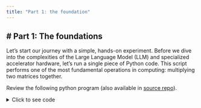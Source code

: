 ```yaml
---
title: "Part 1: the foundation"
---
```



# **Part 1: The foundations**
---

Let's start our journey with a simple, hands-on experiment. Before we dive into the complexities of the Large Language Model (LLM) and specialized accelerator hardware, let's run a single piece of Python code. This script performs one of the most fundamental operations in computing: multiplying two matrices together.

Review the following python program (also available in [source repo]()). 

<details>
<summary>Click to see code</summary>
```python
import torch
import time

# --- Benchmark Configuration ---
# BENCHMARK_ITERATIONS mimic the steady-state operation of 
# an inference server under a continuous load of user requests.
BENCHMARK_ITERATIONS = 100

def run_matmul_on_cpu():
    # Set the device explicitly to CPU
    device = torch.device("cpu")
    print(f"Using device: {device}")

    # Define matrix dimensions (conceptual for an LLM layer)
    # batch_size: number of input sequences processed in parallel
    # hidden_size: dimension of the hidden states (e.g., 4096, 8192)
    # intermediate_size: typically 4x hidden_size in Transformer FFNs
    batch_size = 128
    hidden_size = 4096
    intermediate_size = 16384 # 4 * hidden_size for FFN

    print(f"Simulating MatMul for LLM Feed-Forward Network:")
    print(f"  Batch size: {batch_size}")
    print(f"  Input features (hidden_size): {hidden_size}")
    print(f"  Output features (intermediate_size): {intermediate_size}")

    # Create random input tensor and weight matrix on the CPU device
    # Using float32 (standard float) for CPU computation
    input_tensor = torch.randn(batch_size, hidden_size, dtype=torch.float32).to(device)
    weight_matrix = torch.randn(hidden_size, intermediate_size, dtype=torch.float32).to(device)

    print(f"\nInput tensor shape: {input_tensor.shape} (dtype: {input_tensor.dtype})")
    print(f"Weight matrix shape: {weight_matrix.shape} (dtype: {weight_matrix.dtype})")

    # --- Benchmark Phase ---
    print(f"Performing {BENCHMARK_ITERATIONS} benchmark iterations...")
    start_time = time.perf_counter()
    for _ in range(BENCHMARK_ITERATIONS):
        output_tensor = torch.matmul(input_tensor, weight_matrix)
    end_time = time.perf_counter()
    total_time_ms = (end_time - start_time) * 1000

    print(f"\n--- Results ---")
    print(f"Total time for {BENCHMARK_ITERATIONS} iterations: {total_time_ms:.4f} ms")
    print(f"Average time per iteration: {total_time_ms / BENCHMARK_ITERATIONS:.4f} ms")

    # Clean up (optional)
    del input_tensor, weight_matrix, output_tensor

if __name__ == "__main__":
    try:
        print("--- Matrix Multiplication Benchmark (CPU) ---")
        run_matmul_on_cpu()
    except Exception as e:
        print(f"An error occurred: {e}")
        print("Please ensure you have PyTorch installed to run this code.")

```

This simple calculation, a batch of computational "heartbeats" is the key to understanding the immense power and challenge of running modern artificial intelligence.

Run this program locally (You will need to have python installed and configured).

```bash
pip install torch
python matrix_heartbeat_cpu.py
```

Observe how long it takes to complete the task. It might take an average of ~30 - 50ms milliseconds per iteration on a modern laptop. 

This guide is the first in a series dedicated to harnessing the power of Google's Tensor Processing Units (TPUs) for inference. We will build our understanding from the ground up, moving from architectural theory to practical, hands-on application.

* **Part 1 (This Post):** The journey begins with the fundamentals. We will explore *the TPU inference architecture*, set up a Google Cloud environment, provision our first TPU Virtual Machine (VM), and re-run our "heartbeat" script to witness a dramatic acceleration.  
* **Part 2 & Beyond:** Building on this foundation, the series will progress to deploying a full LLM (like Meta's Llama 3), exploring advanced serving techniques with high-performance systems, and ultimately scaling our solution for production using Google Kubernetes Engine (GKE).

## **From Simple Math to Complex AI: The Transformer's Core**

The script you just ran performed a single matrix multiplication. It may seem basic, but this exact mathematical operation, scaled up thousands of times and chained together in intricate layers, is the fundamental building block of the Transformer architecture. This architecture is the engine behind virtually all state-of-the-art LLMs.

When an LLM generates text, it's not "thinking" in a human sense. It is, at its core, executing a staggering number of matrix and vector computations. These operations occur in two key parts of every Transformer layer:

1. **Self-Attention:** This is the mechanism that allows the model to weigh the importance of different words in the input text. To do this, it transforms the input data into three matrices: Query (Q), Key (K), and Value (V). The core of the attention calculation is a massive matrix multiplication of Q and K.  
2. **Feed-Forward Networks:** After the attention mechanism, the data passes through a standard neural network layer, which again is fundamentally a series of matrix multiplications followed by non-linear activation functions.

An LLM with billions of parameters is, in essence, a vast collection of these matrix operations. Running inference—the process of generating a response from a trained model—requires executing these calculations as quickly and efficiently as possible. Your CPU can handle one multiplication, but to serve a real-world application, we need hardware specifically designed for this task.

## **The Rhythmic Heart of AI: Why TPUs Excel at LLM Inference**

To truly appreciate why a developer should invest time in learning TPUs, it is essential to move beyond the simple statement "it's fast" and delve into the architectural elegance that makes this speed possible. The advantage of the TPU is not just an incremental improvement; it is a paradigm shift in processing designed specifically for the mathematics of machine learning.

Traditional processors, including Central Processing Units (CPUs) and Graphics Processing Units (GPUs), are built upon the von Neumann architecture. This model involves a processing unit that fetches instructions and data from a separate memory unit, performs a computation, and writes the result back to memory. An effective analogy is a chef (the processor) who must constantly run to a pantry (memory) to retrieve one ingredient at a time for each step of a recipe. This constant back-and-forth travel creates a significant performance limitation known as the "von Neumann bottleneck". While GPUs dramatically increase performance by employing thousands of chefs working in parallel, they all still run to the same pantry, meaning memory access remains a fundamental constraint.

The Tensor Processing Unit (TPU) was designed to solve this very problem for machine learning workloads. At its core is a component called the Matrix Multiply Unit (MXU), which contains a **systolic array**. This architecture represents a complete departure from the fetch-and-execute model. The term "systolic" is an analogy to the human circulatory system, where the heart pumps blood in a steady, rhythmic pulse. Similarly, in a TPU, data is not fetched from memory for each individual calculation. Instead, it is *pumped* rhythmically through a large, two-dimensional grid of simple processors.

Each cell in the systolic array performs a simple multiply-accumulate (MAC) operation on the data it receives from an upstream neighbor, and then passes the partial result to its downstream neighbor in perfect time with a system clock. Weights are pre-loaded into the array, and input data flows through it in a wave. The final results of a massive matrix multiplication emerge from the array over time, with minimal need for the processors to access main memory during the computation itself. This "data-in-motion" paradigm effectively designs the memory bottleneck out of the most intensive part of the neural network calculation.

Ultimately, these architectural advantages translate into a critical business metric: price-performance. For large-scale inference, faster computation means fewer accelerators are needed to serve the same number of users, which directly lowers operational costs. For any large and complex LLM, this efficiency is not a minor optimization; it is what makes serving it economically viable at scale. This proven cost-efficiency, rooted in the TPU's long history of powering massive internal Google services like Search, Photos, and Translate, establishes it as a premier platform for deploying the next generation of machine learning models.

## **TPU inference stack**

Running large language models efficiently requires a full "stack" of technology where each layer is optimized to work with the one above it, as shown in the diagram below.

![](images/tpu_inference_stack.png){width="60%" fig-align="center"}

The foundation is the TPU designed specifically for the massive matrix calculations at the heart of AI. This powerful compute is connected by ultra-fast **networking** and paired with a flexible **storage** system. On top of this hardware runs the open software layer. This includes essential tools like **Google Kubernetes Engine (GKE)** and **Compute Engine** to manage the infrastructure, popular ML frameworks like **JAX** and **PyTorch** to build models, and the critical **XLA compiler** that translates framework code into highly efficient instructions for the TPUs.

This integrated hardware and software environment is the perfect platform for running today's most advanced **Large Language Models**, from Google's **Gemma** to open models like **Llama** and **DeepSeek**. The final piece of the stack is the **Inference Engine**, such as **JetStream** or **vLLm**. This top-level software acts as a smart conductor, taking a trained model and serving it for real-world applications. It handles incoming user requests, manages memory, and optimizes the model's execution to ensure maximum speed and throughput. Every layer in this stack works in harmony to make demanding AI inference fast, scalable, and efficient.

For the purposes of this introductory guide, we will use the **Cloud TPU VM** to get a taste of TPU.

## **Setup the TPU inference infrastructure**

This section provides a guide to setting up the necessary accounts, permissions, tools, and TPU.

A Google Cloud project with billing enabled is the foundational requirement Please follow the [official Google Cloud documentation](https://cloud.google.com/tpu/docs/setup-gcp-account) to prepare your Google Cloud environment. Make sure that the following tasks are completed:

**Google Cloud Project Foundation:**

* Create or pick a Google Cloud Project.  
* Enable billing for that project.  
* Install and configure the gcloud CLI.  
* Activate the **tpu.googleapis.com** API.

**Permissions & Service Accounts:**

* Ensure your user account has **Service Account Admin**, **Project IAM Admin**, and **TPU Admin** roles.  
* Create a Cloud TPU Service Agent.  
* Create a dedicated, user-managed TPU Service Account with appropriate roles (e.g., TPU Admin, Storage Admin).

**Quota Management (Crucial\!):**

* Request quota increases for your specific TPU cores (e.g., v6e), IP addresses, Hyperdisk Balanced Capacity, and CPUs for the host VM. Plan for a 1-2 day approval time.

## **The TPU Performance Taste**

With all the preparation complete, it is time for the main event: bringing the TPU VM to life and running our script again to see the performance difference firsthand.

### **Creating the TPU VM**

You can provision TPU VM with automation tools like Terraform, Cloud APIs, Console UI or command line tool gcloud, which is the simplest approach for the handbook. 

The following command creates a TPU [Trillium](https://cloud.google.com/blog/products/compute/introducing-trillium-6th-gen-tpus?e=48754805) v6e with 1 core (smallest TPU unit). 

```bash

# Set environment variables for clarity  
export PROJECT_ID=your-project-id`  
export TPU\_NAME=llm-tpu-vm  
export ZONE=us-central1-b  
export ACCELERATOR\_TYPE=v6e-1  
export RUNTIME\_VERSION=v2-alpha-tpuv6e

# The command to create the TPU VM  
gcloud compute tpus tpu-vm create $TPU\_NAME \\  
  –project=$PROJECT\_ID \\  
  \--zone=$ZONE \\  
  \--accelerator-type=$ACCELERATOR\_TYPE \\  
  \--version=$RUNTIME\_VERSION 
```

Once TPU VM is provisioned, you can validate the status by running command:

gcloud compute tpus tpu-vm list \--zone=$ZONE  
Look for the **STATUS** column for your TPU VM's name, and make sure it is in READY state

Now you can connect to it and install the necessary Python libraries.

1. **SSH into the VM:** Use the gcloud command to establish a secure shell connection.  
   
   ```bash  
     
   gcloud compute tpus tpu-vm ssh $TPU_NAME \  
       --project=$PROJECT_ID \  
       --zone=$ZONE
   ``` 

   This command places the user in a terminal on the TPU host machine.

2. **Install PyTorch/XLA:** Inside the VM, install the PyTorch libraries that are specifically compiled to work with TPUs via the XLA compiler. Using the \-f flag to point to the Google Storage release index is crucial for getting the correct, compatible versions.  
   
```bash  

(vm)$ sudo apt-get update && sudo apt-get install libopenblas-dev -y   
(vm)$ pip install numpy 
(vm)$ pip install torch torch_xla[tpu] -f https://storage.googleapis.com/libtpu-releases/index.html
```

### **Listening to the Heartbeat: CPU vs. TPU Showdown**

Now, we will run a slightly modified version of our original script. This version adds the necessary torch\_xla code to ensure the computation runs on the TPU hardware.

<details>
<summary>Click to see code</summary>
```python
import torch
import time
import torch_xla
import torch_xla.core.xla_model as xm

def run_matmul_on_tpu():
    # Set the device to TPU
    device = xm.xla_device()
    print(f"Using device: {device}")

    # Define matrix dimensions (conceptual for an LLM layer)
    # batch_size: number of input sequences processed in parallel
    # hidden_size: dimension of the hidden states (e.g., 4096, 8192)
    # intermediate_size: typically 4x hidden_size in Transformer FFNs
    batch_size = 128  # Reduced batch size due to TPU memory constraints. You can increase if needed.
    hidden_size = 4096
    intermediate_size = 16384 # 4 * hidden_size for FFN

    print(f"Simulating MatMul for LLM Feed-Forward Network:")
    print(f"  Batch size: {batch_size}")
    print(f"  Hidden size: {hidden_size}")
    print(f"  Intermediate size: {intermediate_size}")

    # Create random input tensor and weight matrix on the TPU device
    # Using bfloat16 (lower precision) for faster TPU computation
    # Note: For using bfloat16, ensure your PyTorch version is >= 1.10 and XLA version is compatible.
    input_tensor = torch.randn(batch_size, hidden_size, dtype=torch.float32).to(device)
    weight_matrix = torch.randn(hidden_size, intermediate_size, dtype=torch.float32).to(device)

    print(f"\nInput tensor shape: {input_tensor.shape} (dtype: {input_tensor.dtype})")
    print(f"Weight matrix shape: {weight_matrix.shape} (dtype: {weight_matrix.dtype})")

    # Convert tensors to bfloat16 if possible
    if hasattr(torch, 'bfloat16') and torch.cuda.is_available():  # Check for bfloat16 and CUDA availability for now
        input_tensor = input_tensor.to(torch.bfloat16)
        weight_matrix = weight_matrix.to(torch.bfloat16)
        print("Using bfloat16 for computation")
        print(f"\nInput tensor shape: {input_tensor.shape} (dtype: {input_tensor.dtype})")
        print(f"Weight matrix shape: {weight_matrix.shape} (dtype: {weight_matrix.dtype})")


    # Perform the matrix multiplication
    print("\nPerforming matrix multiplication (input @ weight_matrix)...")
    start_time = time.perf_counter()
    output_tensor = torch.matmul(input_tensor, weight_matrix)
    xm.mark_step() # Ensure that all devices have completed executing the operation

    end_time = time.perf_counter()

    print(f"Output tensor shape: {output_tensor.shape}")
    print(f"Computation time: {(end_time - start_time) * 1000:.4f} ms")

    # Move output tensor to CPU for further processing/inspection if needed
    output_tensor = output_tensor.cpu()

    # Clean up (optional)
    del input_tensor, weight_matrix, output_tensor

if __name__ == "__main__":
    try:
        print("--- Matrix Multiplication Benchmark (TPU) ---")
        run_matmul_on_tpu()
    except Exception as e:
        print(f"An error occurred: {e}")
        print("Please ensure you have PyTorch and Torch_XLA installed to run this code and you are running in a TPU environment.")
```

Run the script (or use the git repo code/matrix_heartbeat_tpu.py) from the TPU VM's terminal:

```bash
(vm)$ python matrix_heartbeat_tpu.py
```

The expected output should look similar to this:
```
--- Results ---
Total time for 100 iterations: 3881.3409 ms
Average time per iteration: 38.8134 ms
```

The key indicator of success is seeing the device listed as xla:0 (or another number). This confirms that the tensors were created on the TPU and the computation was executed there.

```
--- Matrix Multiplication Benchmark (TPU) ---
Using device: xla:0
```

However, you may notice that average time per iteration is probably just several times faster than running on CPU, what happened?!

The reason is due to two main factors: JIT Compilation Overhead, the XLA (Accelerated Linear Algebra) compiler performs a one-time, Just-In-Time (JIT) compilation and Data Transfer, the tensors first have to be moved from the host CPU's memory over the PCIe bus to the TPU's own High-Bandwidth Memory (HBM). TPUs are designed for sustained, high-throughput workloads, not single, short tasks. The real power becomes evident when you run the same compiled graph many times. The initial compilation cost is paid only once, and then every subsequent execution is incredibly fast.
Let's add the following warm-up iteration to the TPU program (add it right before the **# --- Benchmark Phase --- **):

```python
    # --- Warm-up Phase (triggers XLA compilation) ---
    WARMUP_ITERATIONS = 5
    print(f"\nPerforming {WARMUP_ITERATIONS} warm-up iterations...")
    for _ in range(WARMUP_ITERATIONS):
        _ = torch.matmul(input_tensor, weight_matrix)
    xm.mark_step() # Wait for all warm-up iterations to complete
```

Now, compare the TPU execution time to the time you recorded from your local CPU. You should see a dramatic difference—what took seconds on a general-purpose CPU is completed in a fraction of a second on hardware purpose-built for this exact task. You have just witnessed the power of accelerated computing.

Result from v6e-1 for 100 batch:
```
--- Results ---
Total time for 100 iterations: 0.5619 ms
Average time per iteration: 0.0056 ms
```

## **Conclusion: The First Pulse**

This first stage of our journey has laid a critical foundation. We started with a simple action—a simple matrix multiplication—and used it as a lens to understand the computational core of modern AI. We have navigated the practical, and often treacherous, waters of cloud setup, paying close attention to the quota management that so often derails initial efforts. We have successfully provisioned a powerful piece of hardware and established communication with it.

Most importantly, by running our "heartbeat" script on both a CPU and a TPU, we have a tangible, dramatic demonstration of the performance gains offered by specialized accelerators. The foundation is now firmly in place. In Part 2 of this series, we will build upon this knowledge to load and run a full-scale Large Language Model, turning this raw computational power into intelligent text generation.
